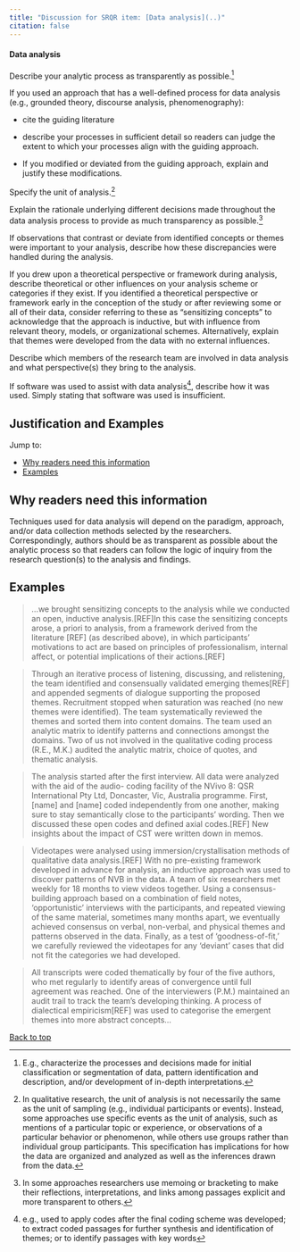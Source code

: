```yaml
---
title: "Discussion for SRQR item: [Data analysis](..)"
citation: false
---
```

::: {.grid id="data-analysis"}
::: {.g-col-9}
#### Data analysis
:::
::: {.g-col-3}
:::
:::

Describe your analytic process as transparently as possible.^[E.g., characterize the processes and decisions made for initial classification or segmentation of data, pattern identification and description, and/or development of in-depth interpretations.]

If you used an approach that has a well-defined process for data analysis (e.g., grounded theory, discourse analysis, phenomenography):

* cite the guiding literature

* describe your processes in sufficient detail so readers can judge the extent to which your processes align with the guiding approach.

* If you modified or deviated from the guiding approach, explain and justify these modifications.

Specify the unit of analysis.^[In qualitative research, the unit of analysis is not necessarily the same as the unit of sampling (e.g., individual participants or events). Instead, some approaches use specific events as the unit of analysis, such as mentions of a particular topic or experience, or observations of a particular behavior or phenomenon, while others use groups rather than individual group participants. This specification has implications for how the data are organized and analyzed as well as the inferences drawn from the data.]

Explain the rationale underlying different decisions made throughout the data analysis process to provide as much transparency as possible.^[In some approaches researchers use memoing or bracketing to make their reflections, interpretations, and links among passages explicit and more transparent to others.]

If observations that contrast or deviate from identified concepts or themes were important to your analysis, describe how these discrepancies were handled during the analysis.

If you drew upon a theoretical perspective or framework during analysis, describe theoretical or other influences on your analysis scheme or categories if they exist. If you identified a theoretical perspective or framework early in the conception of the study or after reviewing some or all of their data, consider referring to these as “sensitizing concepts” to acknowledge that the approach is inductive, but with influence from relevant theory, models, or organizational schemes. Alternatively, explain that themes were developed from the data with no external influences.

Describe which members of the research team are involved in data analysis and what perspective(s) they bring to the analysis.

If software was used to assist with data analysis^[e.g., used to apply codes after the final coding scheme was developed; to extract coded passages for further synthesis and identification of themes; or to identify passages with key words], describe how it was used. Simply stating that software was used is insufficient.

::: {#data-analysis-collapsible .callout-note appearance="minimal" collapse=true}

## Justification and Examples

Jump to:

* [Why readers need this information](#sec-data-analysis-2)
* [Examples](#sec-data-analysis-3)


## Why readers need this information{#sec-data-analysis-2}

Techniques used for data analysis will depend on the paradigm, <span class="defined" data-bs-toggle="offcanvas" href="#glossaryItem4" aria-controls="offcanvasExample" role="button">approach</span>, and/or <span class="defined" data-bs-toggle="offcanvas" href="#glossaryItem5" aria-controls="offcanvasExample" role="button">data collection methods</span> selected by the researchers. Correspondingly, authors should be as transparent as possible about the analytic process so that readers can follow the logic of inquiry from the research question(s) to the analysis and findings.

## Examples{#sec-data-analysis-3}

>...we brought sensitizing concepts to the analysis while we conducted an open, inductive analysis.[REF]In this case the sensitizing concepts arose, a priori to analysis, from a framework derived from the literature [REF] (as described above), in which participants’ motivations to act are based on principles of professionalism, internal affect, or potential implications of their actions.[REF]

> Through an iterative process of listening, discussing, and relistening, the team identified and consensually validated emerging themes[REF] and appended segments of dialogue supporting the proposed themes. Recruitment stopped when saturation was reached (no new themes were identified). The team systematically reviewed the themes and sorted them into content domains. The team used an analytic matrix to identify patterns and connections amongst the domains. Two of us not involved in the qualitative coding process (R.E., M.K.) audited the analytic matrix, choice of quotes, and thematic analysis.

> The analysis started after the first interview. All data were analyzed with the aid of the audio- coding facility of the NVivo 8: QSR International Pty Ltd, Doncaster, Vic, Australia programme. First, [name] and [name] coded independently from one another, making sure to stay semantically close to the participants’ wording. Then we discussed these open codes and defined axial codes.[REF] New insights about the impact of CST were written down in memos.

> Videotapes were analysed using immersion/crystallisation methods of qualitative data analysis.[REF] With no pre-existing framework developed in advance for analysis, an inductive approach was used to discover patterns of NVB in the data. A team of six researchers met weekly for 18 months to view videos together. Using a consensus-building approach based on a combination of field notes, ‘opportunistic’ interviews with the participants, and repeated viewing of the same material, sometimes many months apart, we eventually achieved consensus on verbal, non-verbal, and physical themes and patterns observed in the data. Finally, as a test of ‘goodness-of-fit,’ we carefully reviewed the videotapes for any ‘deviant’ cases that did not fit the categories we had developed.

> All transcripts were coded thematically by four of the five authors, who met regularly to identify areas of convergence until full agreement was reached. One of the interviewers (P.M.) maintained an audit trail to track the team’s developing thinking. A process of dialectical empiricism[REF] was used to categorise the emergent themes into more abstract concepts...

[Back to top](#data-analysis)
:::

<script src="https://giscus.app/client.js"
data-repo="jamesrharwood/srqr"
data-repo-id="R_kgDOIaTtVw"
data-category="Announcements"
data-category-id="DIC_kwDOIaTtV84CSe8S"
data-mapping="specific"
data-term="Data analysis"
data-strict="0"
data-reactions-enabled="1"
data-emit-metadata="0"
data-theme="preferred_color_scheme"
data-theme="light"
data-lang="en"
crossorigin="anonymous"
async>
</script>
